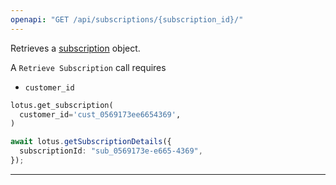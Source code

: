 ```yaml
---
openapi: "GET /api/subscriptions/{subscription_id}/"
---
```


Retrieves a [subscription](/api-reference/subscriptions/subscription-object) object.

A `Retrieve Subscription` call requires

- `customer_id`

<CodeGroup>

```py Python
lotus.get_subscription(
  customer_id='cust_0569173ee6654369',
)
```

```ts Typescript
await lotus.getSubscriptionDetails({
  subscriptionId: "sub_0569173e-e665-4369",
});
```

</CodeGroup>

---
